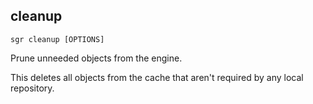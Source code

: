 
## cleanup

```sgr cleanup [OPTIONS] ```

Prune unneeded objects from the engine.

This deletes all objects from the cache that aren't required by any local repository.
